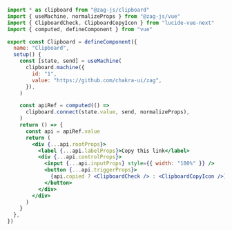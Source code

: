 ```jsx
import * as clipboard from "@zag-js/clipboard"
import { useMachine, normalizeProps } from "@zag-js/vue"
import { ClipboardCheck, ClipboardCopyIcon } from "lucide-vue-next"
import { computed, defineComponent } from "vue"

export const Clipboard = defineComponent({
  name: "Clipboard",
  setup() {
    const [state, send] = useMachine(
      clipboard.machine({
        id: "1",
        value: "https://github.com/chakra-ui/zag",
      }),
    )

    const apiRef = computed(() =>
      clipboard.connect(state.value, send, normalizeProps),
    )
    return () => {
      const api = apiRef.value
      return (
        <div {...api.rootProps}>
          <label {...api.labelProps}>Copy this link</label>
          <div {...api.controlProps}>
            <input {...api.inputProps} style={{ width: "100%" }} />
            <button {...api.triggerProps}>
              {api.copied ? <ClipboardCheck /> : <ClipboardCopyIcon />}
            </button>
          </div>
        </div>
      )
    }
  },
})
```
